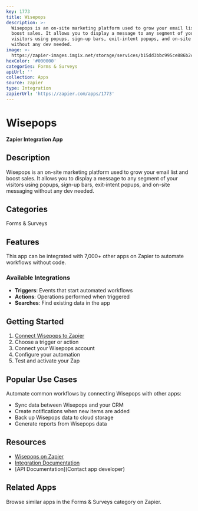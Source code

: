 ```yaml
---
key: 1773
title: Wisepops
description: >-
  Wisepops is an on-site marketing platform used to grow your email list and
  boost sales. It allows you to display a message to any segment of your
  visitors using popups, sign-up bars, exit-intent popups, and on-site messaging
  without any dev needed.
image: >-
  https://zapier-images.imgix.net/storage/services/b15dd3bbc995ce886b2c042927913124.png?auto=format%2Ccompress&ixlib=python-3.0.0&q=50
hexColor: '#000000'
categories: Forms & Surveys
apiUrl: ''
collection: Apps
source: zapier
type: Integration
zapierUrl: 'https://zapier.com/apps/1773'
---
```

# Wisepops

**Zapier Integration App**

## Description

Wisepops is an on-site marketing platform used to grow your email list and boost sales. It allows you to display a message to any segment of your visitors using popups, sign-up bars, exit-intent popups, and on-site messaging without any dev needed.

## Categories

Forms & Surveys

## Features

This app can be integrated with 7,000+ other apps on Zapier to automate workflows without code.

### Available Integrations

- **Triggers**: Events that start automated workflows
- **Actions**: Operations performed when triggered
- **Searches**: Find existing data in the app

## Getting Started

1. [Connect Wisepops to Zapier](https://zapier.com/apps/1773)
2. Choose a trigger or action
3. Connect your Wisepops account
4. Configure your automation
5. Test and activate your Zap

## Popular Use Cases

Automate common workflows by connecting Wisepops with other apps:

- Sync data between Wisepops and your CRM
- Create notifications when new items are added
- Back up Wisepops data to cloud storage
- Generate reports from Wisepops data

## Resources

- [Wisepops on Zapier](https://zapier.com/apps/1773)
- [Integration Documentation](https://zapier.com/apps/1773/integrations)
- [API Documentation](Contact app developer)

## Related Apps

Browse similar apps in the Forms & Surveys category on Zapier.

